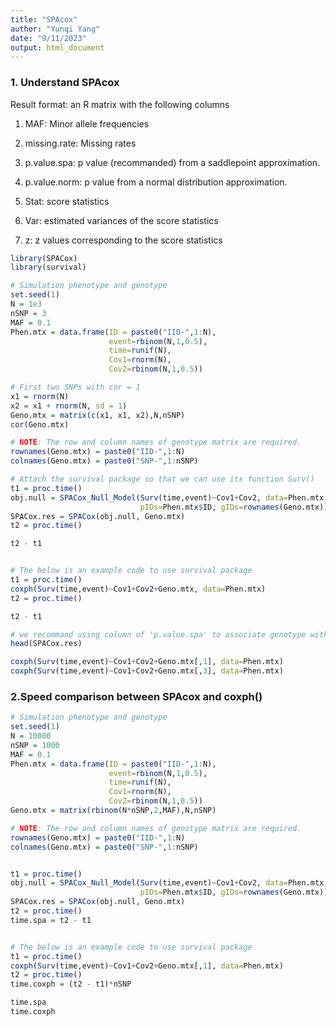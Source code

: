 ```yaml
---
title: "SPAcox"
author: "Yunqi Yang"
date: "9/11/2023"
output: html_document
---
```


### 1. Understand SPAcox

Result format: an R matrix with the following columns

1. MAF: Minor allele frequencies

2. missing.rate: Missing rates

3. p.value.spa: p value (recommanded) from a saddlepoint approximation.

4. p.value.norm: p value from a normal distribution approximation.

5. Stat: score statistics

6. Var: estimated variances of the score statistics

7. z: z values corresponding to the score statistics

```r
library(SPACox)
library(survival)
```

```r
# Simulation phenotype and genotype
set.seed(1)
N = 1e3
nSNP = 3
MAF = 0.1
Phen.mtx = data.frame(ID = paste0("IID-",1:N),
                      event=rbinom(N,1,0.5),
                      time=runif(N),
                      Cov1=rnorm(N),
                      Cov2=rbinom(N,1,0.5))

# First two SNPs with cor = 1
x1 = rnorm(N)
x2 = x1 + rnorm(N, sd = 1)
Geno.mtx = matrix(c(x1, x1, x2),N,nSNP)
cor(Geno.mtx)

# NOTE: The row and column names of genotype matrix are required.
rownames(Geno.mtx) = paste0("IID-",1:N)
colnames(Geno.mtx) = paste0("SNP-",1:nSNP)
```

```r
# Attach the survival package so that we can use its function Surv()
t1 = proc.time()
obj.null = SPACox_Null_Model(Surv(time,event)~Cov1+Cov2, data=Phen.mtx,
                             pIDs=Phen.mtx$ID, gIDs=rownames(Geno.mtx))
SPACox.res = SPACox(obj.null, Geno.mtx)
t2 = proc.time()

t2 - t1


# The below is an example code to use survival package
t1 = proc.time()
coxph(Surv(time,event)~Cov1+Cov2+Geno.mtx, data=Phen.mtx)
t2 = proc.time()

t2 - t1
```

```r
# we recommand using column of 'p.value.spa' to associate genotype with time-to-event phenotypes
head(SPACox.res)
```

```r
coxph(Surv(time,event)~Cov1+Cov2+Geno.mtx[,1], data=Phen.mtx)
coxph(Surv(time,event)~Cov1+Cov2+Geno.mtx[,3], data=Phen.mtx)
```


### 2.Speed comparison between SPAcox and coxph()

```r
# Simulation phenotype and genotype
set.seed(1)
N = 10000
nSNP = 1000
MAF = 0.1
Phen.mtx = data.frame(ID = paste0("IID-",1:N),
                      event=rbinom(N,1,0.5),
                      time=runif(N),
                      Cov1=rnorm(N),
                      Cov2=rbinom(N,1,0.5))
Geno.mtx = matrix(rbinom(N*nSNP,2,MAF),N,nSNP)

# NOTE: The row and column names of genotype matrix are required.
rownames(Geno.mtx) = paste0("IID-",1:N)
colnames(Geno.mtx) = paste0("SNP-",1:nSNP)


t1 = proc.time()
obj.null = SPACox_Null_Model(Surv(time,event)~Cov1+Cov2, data=Phen.mtx,
                             pIDs=Phen.mtx$ID, gIDs=rownames(Geno.mtx))
SPACox.res = SPACox(obj.null, Geno.mtx)
t2 = proc.time()
time.spa = t2 - t1


# The below is an example code to use survival package
t1 = proc.time()
coxph(Surv(time,event)~Cov1+Cov2+Geno.mtx[,1], data=Phen.mtx)
t2 = proc.time()
time.coxph = (t2 - t1)*nSNP

```

```r
time.spa
time.coxph
```

